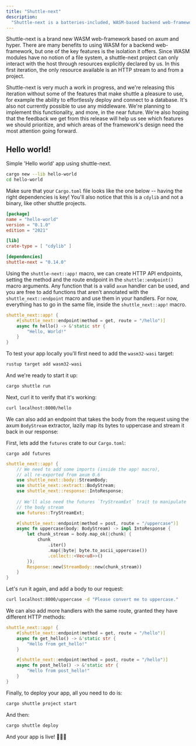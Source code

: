 ```yaml
---
title: "Shuttle-next"
description:
  "Shuttle-next is a batteries-included, WASM-based backend web-framework."
---
```


Shuttle-next is a brand new WASM web-framework based on axum and hyper. There are many benefits to
using WASM for a backend web-framework, but one of the key features is the isolation it offers. Since
WASM modules have no notion of a file system, a shuttle-next project can only interact with the host
through resources explicitly declared by us. In this first iteration, the only resource available is
an HTTP stream to and from a project.

Shuttle-next is very much a work in progress, and we're releasing this iteration without some of the 
features that make shuttle a pleasure to use, for example the ability to effortlessly deploy and connect 
to a database. It's also not currently possible to use any middleware. We're planning to implement this 
functionality, and more, in the near future. We're also hoping that the feedback we get from this release 
will help us see which features we should prioritize, and which areas of the framework's design need the 
most attention going forward.

## Hello world!

Simple 'Hello world' app using shuttle-next.

```bash
cargo new --lib hello-world
cd hello-world
```

Make sure that your `Cargo.toml` file looks like the one below -- having the right dependencies is key!
You'll also notice that this is a `cdylib` and not a binary, like other shuttle projects.

```toml Cargo.toml
[package]
name = "hello-world"
version = "0.1.0"
edition = "2021"

[lib]
crate-type = [ "cdylib" ]

[dependencies]
shuttle-next = "0.14.0"
```

Using the `shuttle-next::app!` macro, we can create HTTP API endpoints, setting the
method and the route endpoint in the `shuttle::endpoint()` macro arguments. Any function
that is a valid `axum` handler can be used, and you are free to add functions that aren't
annotated with the `shuttle_next::endpoint` macro and use them in your handlers. For now,
everything has to go in the same file, inside the `shuttle_next::app!` macro.

```Rust lib.rs
shuttle_next::app! {
    #[shuttle_next::endpoint(method = get, route = "/hello")]
    async fn hello() -> &'static str {
        "Hello, World!"
    }
}
```

To test your app locally you'll first need to add the `wasm32-wasi` target:

```bash
rustup target add wasm32-wasi
```

And we're ready to start it up:

```bash
cargo shuttle run
```

Next, curl it to verify that it's working:

```bash
curl localhost:8000/hello
```

We can also add an endpoint that takes the body from the request using the axum `BodyStream`
extractor, lazily map its bytes to uppercase and stream it back in our response:

First, lets add the `futures` crate to our `Cargo.toml`:
```
cargo add futures
```

```rust lib.rs
shuttle_next::app! {
    // We need to add some imports (inside the app! macro), 
    // all re-exported from axum 0.6
    use shuttle_next::body::StreamBody;
    use shuttle_next::extract::BodyStream;
    use shuttle_next::response::IntoResponse;
    
    // We'll also need the futures `TryStreamExt` trait to manipulate 
    // the body stream
    use futures::TryStreamExt;

    #[shuttle_next::endpoint(method = post, route = "/uppercase")]
    async fn uppercase(body: BodyStream) -> impl IntoResponse {
        let chunk_stream = body.map_ok(|chunk| {
            chunk
                .iter()
                .map(|byte| byte.to_ascii_uppercase())
                .collect::<Vec<u8>>()
        });
        Response::new(StreamBody::new(chunk_stream))
    }
}
```

Let's run it again, and add a body to our request:
```bash
curl localhost:8000/uppercase -d "Please convert me to uppercase."
```

We can also add more handlers with the same route, granted they have different
HTTP methods:

```Rust lib.rs
shuttle_next::app! {
    #[shuttle_next::endpoint(method = get, route = "/hello")]
    async fn get_hello() -> &'static str {
        "Hello from get_hello!"
    }

	#[shuttle_next::endpoint(method = post, route = "/hello")]
    async fn post_hello() -> &'static str {
        "Hello from post_hello!"
    }
}
```

Finally, to deploy your app, all you need to do is:
```bash
cargo shuttle project start
```

And then:
```bash
cargo shuttle deploy
```

And your app is live! 🎉🎉🎉
